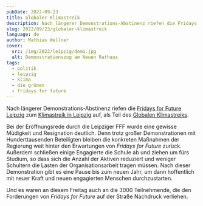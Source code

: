 ```yaml
---
pubDate: 2022-09-23
title: Globaler Klimastreik
description: Nach längerer Demonstrations-Abstinenz riefen die Fridays for Future Leipzig zum Klimastreik in Leipzig auf, als Teil des Globalen Klimastreiks.
slug: 2022/09/23/globaler-klimastreik
language: de
author: Mathias Wellner
cover:
  src: /img/2022/leipzig/demo.jpg
  alt: Demonstrationszug am Neuen Rathaus
tags:
  - politik
  - leipzig
  - klima
  - die grünen
  - fridays for future
---
```



Nach längerer Demonstrations-Abstinenz riefen die [Fridays for Future Leipzig](https://fridaysforfuture.de/ortsgruppen/leipzig/) zum [Klimastreik in Leipzig](https://www.l-iz.de/melder/wortmelder/2022/09/globaler-streik-am-23-september-in-leipzig-472973) auf, als Teil des [Globalen Klimastreiks](https://fridaysforfuture.de/klimastreik/).

<ResponsiveImage
  src="/img/2022/leipzig/demo.jpg"
  alt="Demonstrationszug am Neuen Rathaus"
  aspectRatio="4:3"
/>

Bei der Eröffnungsrede durch die Leipziger FFF wurde eine gewisse Müdigkeit und Resignation deutlich. Denn trotz großer Demonstrationen mit Hunderttausenden Beteiligten bleiben die konkreten Maßnahmen der Regierung weit hinter den Erwartungen von _Fridays for Future_ zurück. Außerdem schließen einige Engagierte die Schule ab und ziehen um fürs Studium, so dass sich die Anzahl der Aktiven reduziert und weniger Schultern die Lasten der Organisationsarbeit tragen müssen. Nach dieser Demonstration gibt es eine Pause bis zum neuen Jahr, um dann hoffentlich mit neuer Kraft und neuen engagierten Menschen durchzustarten.

Und es waren an diesem Freitag auch an die 3000 Teilnehmende, die den Forderungen von _Fridays for Future_ auf der Straße Nachdruck verliehen.
